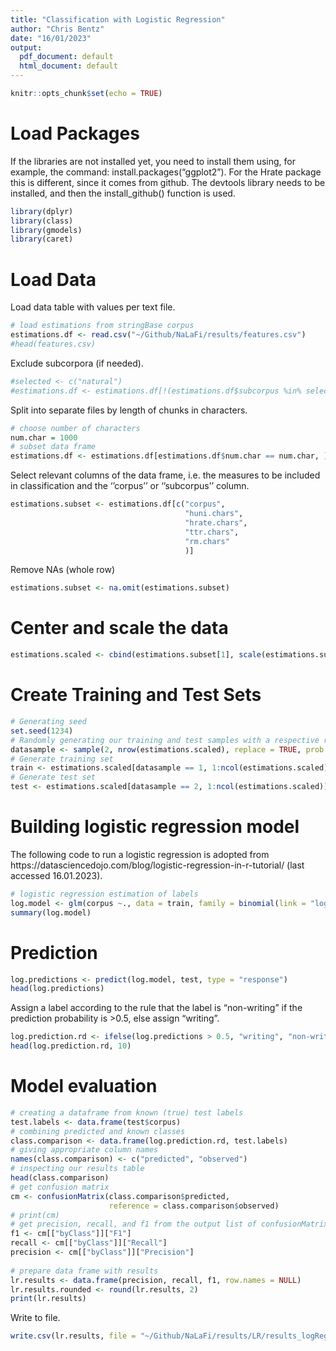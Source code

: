 ```yaml
---
title: "Classification with Logistic Regression"
author: "Chris Bentz"
date: "16/01/2023"
output:
  pdf_document: default
  html_document: default
---
```


```r
knitr::opts_chunk$set(echo = TRUE)
```

# Load Packages
If the libraries are not installed yet, you need to install them using, for example, the command: install.packages("ggplot2"). For the Hrate package this is different, since it comes from github. The devtools library needs to be installed, and then the install_github() function is used.
```r
library(dplyr)
library(class)
library(gmodels)
library(caret)
```

# Load Data
Load data table with values per text file. 
```r
# load estimations from stringBase corpus
estimations.df <- read.csv("~/Github/NaLaFi/results/features.csv")
#head(features.csv)
```

Exclude subcorpora (if needed).
```r
#selected <- c("natural")
#estimations.df <- estimations.df[!(estimations.df$subcorpus %in% selected), ]
```

Split into separate files by length of chunks in characters.
```r
# choose number of characters
num.char = 1000
# subset data frame
estimations.df <- estimations.df[estimations.df$num.char == num.char, ]
```

Select relevant columns of the data frame, i.e. the measures to be included in classification and the ''corpus'' or ''subcorpus'' column.
```r
estimations.subset <- estimations.df[c("corpus",
                                       "huni.chars", 
                                       "hrate.chars", 
                                       "ttr.chars", 
                                       "rm.chars"
                                       )]
```

Remove NAs (whole row)
```r
estimations.subset <- na.omit(estimations.subset)
```

# Center and scale the data
```r
estimations.scaled <- cbind(estimations.subset[1], scale(estimations.subset[2:ncol(estimations.subset)]))
```

# Create Training and Test Sets
```r
# Generating seed
set.seed(1234)
# Randomly generating our training and test samples with a respective ratio of 2/3 and 1/3
datasample <- sample(2, nrow(estimations.scaled), replace = TRUE, prob = c(0.67, 0.33))
# Generate training set
train <- estimations.scaled[datasample == 1, 1:ncol(estimations.scaled)]
# Generate test set 
test <- estimations.scaled[datasample == 2, 1:ncol(estimations.scaled)]
```

# Building logistic regression model
The following code to run a logistic regression is adopted from https://datasciencedojo.com/blog/logistic-regression-in-r-tutorial/ (last accessed 16.01.2023).
```r
# logistic regression estimation of labels
log.model <- glm(corpus ~., data = train, family = binomial(link = "logit"))
summary(log.model)
```

# Prediction
```r
log.predictions <- predict(log.model, test, type = "response")
head(log.predictions)
```
Assign a label according to the rule that the label is "non-writing" if the prediction probability is >0.5, else assign "writing". 
```r
log.prediction.rd <- ifelse(log.predictions > 0.5, "writing", "non-writing")
head(log.prediction.rd, 10)
```

# Model evaluation
```r
# creating a dataframe from known (true) test labels
test.labels <- data.frame(test$corpus)
# combining predicted and known classes
class.comparison <- data.frame(log.prediction.rd, test.labels)
# giving appropriate column names
names(class.comparison) <- c("predicted", "observed")
# inspecting our results table
head(class.comparison)
# get confusion matrix
cm <- confusionMatrix(class.comparison$predicted, 
                      reference = class.comparison$observed)
# print(cm)
# get precision, recall, and f1 from the output list of confusionMatrix()
f1 <- cm[["byClass"]]["F1"]
recall <- cm[["byClass"]]["Recall"]
precision <- cm[["byClass"]]["Precision"]
  
# prepare data frame with results
lr.results <- data.frame(precision, recall, f1, row.names = NULL)
lr.results.rounded <- round(lr.results, 2)
print(lr.results)
```

Write to file.
```r
write.csv(lr.results, file = "~/Github/NaLaFi/results/LR/results_logReg.csv", row.names = F)
```